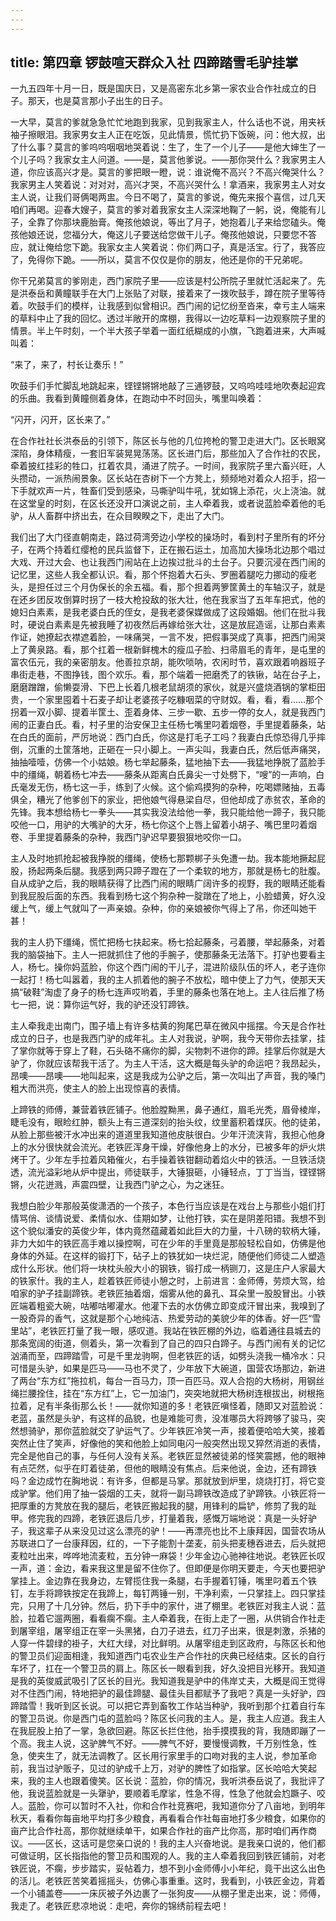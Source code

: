 ```yaml
---
---
---
```

title: 第四章 锣鼓喧天群众入社 四蹄踏雪毛驴挂掌
---




一九五四年十月一日，既是国庆日，又是高密东北乡第一家农业合作社成立的日子。那天，也是莫言那小子出生的日子。

一大早，莫言的爹就急急忙忙地跑到我家，见到我家主人，什么话也不说，用夹袄袖子擦眼泪。我家男女主人正在吃饭，见此情景，慌忙扔下饭碗，问：他大叔，出了什么事？莫言的爹呜呜咽咽地哭着说：生了，生了一个儿子——是他大婶生了一个儿子吗？我家女主人问道。——是，莫言他爹说。——那你哭什么？我家男主人道，你应该高兴才是。莫言的爹把眼一瞪，说：谁说俺不高兴？不高兴俺哭什么？我家男主人笑着说：对对对，高兴才哭，不高兴哭什么！拿酒来，我家男主人对女主人说，让我们哥俩喝两盅。今日不喝了，莫言的爹说，俺先来报个喜信，过几天咱们再喝。迎春大嫂子，莫言的爹对着我家女主人深深地鞠了一躬，说，俺能有儿子，全靠了你那块鹿胎膏。俺孩他娘说，等出了月子，她抱着儿子来给您磕头。俺孩他娘还说，您福分大，俺这儿子要送给您做干儿子。俺孩他娘说，只要您不答应，就让俺给您下跪。我家女主人笑着说：你们两口子，真是活宝。行了，我答应了，免得你下跪。——所以，莫言不仅仅是你的朋友，他还是你的干兄弟呢。

你干兄弟莫言的爹刚走，西门家院子里——应该是村公所院子里就忙活起来了。先是洪泰岳和黄瞳联手在大门上张贴了对联，接着来了一拨吹鼓手，蹲在院子里等待着。吹鼓手们的模样，让我感到似曾相识。西门闹的记忆纷至沓来，幸亏主人端来的草料中止了我的回忆。透过半敞开的席棚，我得以一边吃草料一边观察院子里的情景。半上午时刻，一个半大孩子举着一面红纸糊成的小旗，飞跑着进来，大声喊叫着：

“来了，来了，村长让奏乐！”

吹鼓手们手忙脚乱地跳起来，铿铿锵锵地敲了三通锣鼓，又呜呜哇哇地吹奏起迎宾的乐曲。我看到黄瞳侧着身体，在跑动中不时回头，嘴里叫唤着：

“闪开，闪开，区长来了。”

在合作社社长洪泰岳的引领下，陈区长与他的几位挎枪的警卫走进大门。区长眼窝深陷，身体精瘦，一套旧军装晃晃荡荡。区长进门后，那些加入了合作社的农民，牵着披红挂彩的牲口，扛着农具，涌进了院子。一时间，我家院子里六畜兴旺，人头攒动，一派热闹景象。区长站在杏树下一个方凳上，频频地对着众人招手，招一下手就欢声一片，牲畜们受到感染，马嘶驴叫牛吼，犹如锦上添花，火上浇油。就在这堂皇的时刻，在区长还没开口演说之前，主人牵着我，或者说蓝脸牵着他的毛驴，从人畜群中挤出去，在众目睽睽之下，走出了大门。

我们出了大门径直朝南走，路过荷湾旁边小学校的操场时，看到村子里所有的坏分子，在两个持着红缨枪的民兵监督下，正在搬石运土，加高加大操场北边那个唱过大戏、开过大会、也让我西门闹站在上边挨过批斗的土台子。只要沉浸在西门闹的记忆里，这些人我全都认识。看，那个怀抱着大石头、罗圈着腿吃力挪动的瘦老头，是担任过三个月伪保长的余五福。看，那个担着两箩筐黄土的车轴汉子，就是在还乡团反攻倒算时拐了一枝大枪投敌的张大壮，他在我家当了五年车把式，他的媳妇白素素，是我老婆白氏的侄女，是我老婆保媒做成了这段婚姻。他们在批斗我时，硬说白素素是先被我睡了初夜然后再嫁给张大壮，这是放屁造谣，让那白素素作证，她撩起衣襟遮着脸，一味痛哭，一言不发，把假事哭成了真事，把西门闹哭上了黄泉路。看，那个扛着一根新鲜槐木的瘦瓜子脸、扫帚眉毛的青年，是屯里的富农伍元，我的亲密朋友。他善拉京胡，能吹唢呐，农闲时节，喜欢跟着响器班子串街走巷，不图挣钱，图个欢乐。看，那个端着一把磨秃了的铁锹，站在台子上，磨磨蹭蹭，偷懒耍滑、下巴上长着几根老鼠胡须的家伙，就是兴盛烧酒锅的掌柜田贵，一个家里囤着十石麦子却让老婆孩子吃糠咽菜的守财奴。看，看，看……那个拐着一双小脚、提着半筐土、歪着身体、三步一歇、五步一停的女人，就是我西门闹的正妻白氏。看，村子里的治安保卫主任杨七嘴里叼着烟卷，手里提着藤条，站在白氏的面前，严厉地说：西门白氏，你这是打毛子工吗？我妻白氏惊恐得几乎摔倒，沉重的土筐落地，正砸在一只小脚上。一声尖叫，我妻白氏，然后低声痛哭，抽抽噎噎，仿佛一个小姑娘。杨七举起藤条，猛地抽下去——我猛地挣脱了蓝脸手中的缰绳，朝着杨七冲去——藤条从距离白氏鼻尖一寸处劈下，“嗖”的一声响，白氏毫发无伤，杨七这一手，练到了火候。这个偷鸡摸狗的杂种，吃喝嫖赌抽，五毒俱全，糟光了他爹创下的家业，把他娘气得悬梁自尽，但他却成了赤贫农，革命的先锋。我本想给杨七一拳头——其实我没法给他一拳，我只能给他一蹄子，我只能咬他一口，用驴的大嘴驴的大牙，杨七你这个上唇上留着小胡子、嘴巴里叼着烟卷、手里提着藤条的杂种，我西门驴迟早要狠狠地咬你一口。

主人及时地抓抢起被我挣脱的缰绳，使杨七那颗梆子头免遭一劫。我本能地撅起屁股，扬起两条后腿。我感到两只蹄子蹬在了一个柔软的地方，那就是杨七的肚腹。自从成驴之后，我的眼睛获得了比西门闹的眼睛广阔许多的视野，我的眼睛还能看到我屁股后面的东西。我看到杨七这个狗杂种一腚蹾在了地上，小脸蜡黄，好久没缓上气，缓上气就叫了一声亲娘。杂种，你的亲娘被你气得上了吊，你还叫她干甚！

我的主人扔下缰绳，慌忙把杨七扶起来。杨七拾起藤条，弓着腰，举起藤条，对着我的脑袋抽下。主人一把就抓住了他的手腕子，使那藤条无法落下。打驴也要看主人，杨七。操你妈蓝脸，你这个西门闹的干儿子，混进阶级队伍的坏人，老子连你一起打！杨七叫嚣着，我的主人抓着他的腕子不放松，暗中使上了力气，使那天天搞“破鞋”淘虚了身子的杨七连声哎哟着，手里的藤条也落在地上。主人往后推了杨七一把，说：算你运气好，我的驴还没钉蹄铁。

主人牵我走出南门，围子墙上有许多枯黄的狗尾巴草在微风中摇摆。今天是合作社成立的日子，也是我西门驴的成年礼。主人对我说，驴啊，我今天带你去挂掌，挂了掌你就等于穿上了鞋，石头硌不痛你的脚，尖物刺不进你的蹄。挂掌后你就是大驴了，你就应该帮我干活了。为主人干活，这大概是每头驴的命运吧？我昂起头，昂噢——昂噢——地叫起来，这是我成为公驴之后，第一次叫出了声音，我的嗓门粗大而洪亮，使主人的脸上出现惊喜的表情。

上蹄铁的师傅，兼营着铁匠铺子。他脸膛黝黑，鼻子通红，眉毛光秃，眉骨棱岸，睫毛没有，眼睑红肿，额头上有三道深刻的抬头纹，纹里蓄积着煤灰。他的徒弟，从脸上那些被汗水冲出来的道道里我知道他皮肤很白。少年汗流浃背，我担心他身上的水分很快就会流光。老铁匠浑身干燥，好像他身上的水分，已被多年的炉火烘烤干了。少年左手拉着风箱催火，右手操着铁钳翻动着焰火中的铁活。一旦铁活烧透，流光溢彩地从炉中提出，师徒联手，大锤狠砸，小锤轻点，丁丁当当，铿铿锵锵，火花迸溅，声震四壁，让我西门驴之心，为之迷狂。

我想白脸少年那般英俊潇洒的一个孩子，本色行当应该是在戏台上与那些小姐们打情骂俏、谈情说爱、柔情似水、佳期如梦，让他打铁，实在是阴差阳错。我想不到这个貌似潘安的英俊少年，体内竟然蕴藏着如此巨大的力量，十八磅的软柄大锤，非力大如牛的铁匠高手难以操控啊，可在少年的手里竟是那般轻松自如，仿佛是他身体的外延。在这样的锻打下，砧子上的铁犹如一块烂泥，随便他们师徒二人塑造成什么形状。他们将一块枕头般大小的钢铁，锻打成一柄铡刀，这是庄户人家最大的铁家什。我的主人，趁着铁匠师徒小憩之时，上前进言：金师傅，劳烦大驾，给咱家的驴子挂副蹄铁。老铁匠抽着烟，烟雾从他的鼻孔、耳朵里一股股冒出。小铁匠端着粗瓷大碗，咕嘟咕嘟灌水。他灌下去的水仿佛立即变成汗冒出来，我嗅到了一股奇异的香气，这就是那个心地纯洁、热爱劳动的美貌少年的体香。好一匹“雪里站”，老铁匠打量了我一眼，感叹道。我站在铁匠棚的外边，临着通往县城去的那条宽阔的街道，侧着头，第一次看到了自己的四只白蹄子。与西门闹有关的记忆汹涌而至，四蹄踏雪，可是千里龙驹啊，但老铁匠的话，如劈头浇我一桶冷水：只可惜是头驴，如果是匹马——马也不灵了，少年放下大碗道，国营农场那边，新进了两台“东方红”拖拉机，每台一百马力，顶一百匹马。双人合抱的大杨树，用钢丝绳拦腰拴住，挂在“东方红”上，它一加油门，突突地就把大杨树连根拔出，树根拖拉着，足有半条街那么长！——就你知道的多！老铁匠嗔怪着，随即又对蓝脸说：老蓝，虽然是头驴，有这样的品貌，也是难能可贵，没准哪员大将跨够了骏马，突然想骑驴，那你蓝脸就交了驴运气了。少年铁匠冷笑一声，接着便哈哈大笑，接着突然止住了笑声，好像他的笑和他脸上如同电闪一般突然出现又猝然消逝的表情，完全是他自己的事，与任何人没有关系。老铁匠显然被徒弟的怪笑震撼，他的眼神有点茫然，似乎在盯着徒弟，但他的眼睛没有焦点。后来他说，金边，还有蹄铁吗？金边成竹在胸地说：有许多，但都是马掌。那就放到炉里，烧烧打打，将它变成驴掌。他们用了抽一袋烟的工夫，就将一副马蹄铁改造成了驴蹄铁。小铁匠将一把厚重的方凳放在我的腿后，老铁匠搬起我的腿，用锋利的扁铲，修剪了我的趾甲。修完我的四蹄，老铁匠退后几步，打量着我，感慨万端地说：真是一头好驴子，我这辈子从来没见过这么漂亮的驴！——再漂亮也比不上康拜因，国营农场从苏联进口了一台康拜因，红的，一下子能割十垄麦，前头把麦穗吞进去，后头就把麦粒吐出来，哗哗地流麦粒，五分钟一麻袋！少年金边心驰神往地说。老铁匠长叹一声，道：金边，看来我这里是留不住你了。但即便是你明天要走，今天也要把驴掌挂上。金边靠在我身边，左臂揽住我一条腿，右手握着钉锤，嘴里叼着五个铁钉，左手将蹄铁按定在我蹄上，每钉两锤一别，干净利索，一只掌挂上。四只掌挂完，只用了十几分钟。然后，扔下手中的家什，进了棚里。老铁匠对我主人说：蓝脸，拉着它遛两圈，看看瘸不瘸。主人牵着我，在街上走了一圈，从供销合作社走到屠宰组，屠宰组正在宰一头黑猪，白刀子进去，红刀子出来，很是刺激，杀猪的人穿一件碧绿的褂子，大红大绿，对比鲜明。从屠宰组走到区政府，与陈区长和他的警卫员们迎面相逢，我知道西门屯农业生产合作社的庆典已经结束。区长的自行车坏了，扛在一个警卫员的肩上。陈区长一眼看到我，好久没把目光移开。我知道是我的英俊威武吸引了区长的目光。我知道我是驴中的伟岸丈夫，大概是阎王觉得对不住西门闹，特地把驴的最佳蹄腿、最佳头目都赋予了我吧？真是一头好驴，四蹄踏雪！我听到区长说。可以把它弄到畜牧工作站当种驴，我听到那个扛着自行车的警卫员说。你是西门屯的蓝脸吗？陈区长问我的主人。是，我主人应道。我主人在我屁股上拍了一掌，急欲回避。陈区长拦住他，抬手摸摸我的背，我随即蹦了一个高。我主人说，这驴脾气不好。——脾气不好，要慢慢调教，千万别性急，性急，使夹生了，就无法调教了。区长用行家里手的口吻对我的主人说，参加革命前，我当过驴贩子，见过的驴成千上万，对驴的脾性了如指掌。区长哈哈大笑起来，我的主人也跟着傻笑。区长说：蓝脸，你的情况，我听洪泰岳说了，我批评了他，我说蓝脸就是一头犟驴，要顺着毛摩挲，性急不得，性急了他就会尥蹶子、咬人。蓝脸，你可以暂时不入社，你和合作社竞赛吧，我知道你分了八亩地，到明年秋天，看看你每亩地平均打多少粮食，再看看合作社每亩地打多少粮食，如果你的亩产比合作社高，那你就继续单干，如果合作社的亩产比你高，那时咱们再作商议。——区长，这话可是您亲口说的！我的主人兴奋地说。是我亲口说的，他们都可做证明，区长指指他的警卫员和围观的人。我的主人牵着我回到铁匠铺前，对老铁匠说，不瘸，步步踏实，妥帖着力，想不到小金师傅小小年纪，竟干出这么出色的活儿。老铁匠苦笑着摇摇头，仿佛心事重重。这时，我看到，小铁匠金边，背着一个小铺盖卷——一床灰被子外边裹了一张狗皮——从棚子里走出来，说：师傅，我走了。老铁匠悲凉地说：走吧，奔你的锦绣前程去吧！
